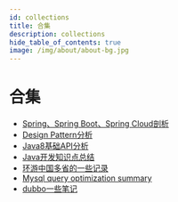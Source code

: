```yaml
---
id: collections
title: 合集
description: collections
hide_table_of_contents: true
image: /img/about/about-bg.jpg
---
```




# 合集

* [Spring、Spring Boot、Spring Cloud剖析](https://spring-source-code-learning.gitbook.teaho.net)
* [Design Pattern分析](https://design-pattern-learning.gitbook.teaho.net)
* [Java8基础API分析](https://java-api-learning.gitbook.teaho.net)
* [Java开发知识点总结](https://offer-prepare.teaho.net)
* [环游中国多省的一些记录](https://travel-around-china.gitbook.teaho.net)
* [Mysql query optimization summary](https://mysql.gitbook.teaho.net)
* [dubbo一些笔记](https://dubbo-learning.gitbook.teaho.net)

<Comment />
